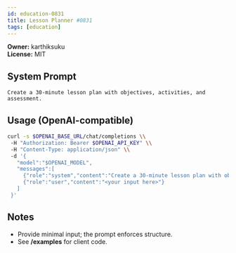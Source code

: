 ```yaml
---
id: education-0831
title: Lesson Planner #0831
tags: [education]
---
```


**Owner:** karthiksuku  
**License:** MIT

## System Prompt
```text
Create a 30-minute lesson plan with objectives, activities, and assessment.
```

## Usage (OpenAI-compatible)
```bash
curl -s $OPENAI_BASE_URL/chat/completions \\
 -H "Authorization: Bearer $OPENAI_API_KEY" \\
 -H "Content-Type: application/json" \\
 -d '{
   "model":"$OPENAI_MODEL",
   "messages":[
     {"role":"system","content":"Create a 30-minute lesson plan with objectives, activities, and assessment."},
     {"role":"user","content":"<your input here>"}
   ]
 }'
```

## Notes
- Provide minimal input; the prompt enforces structure.
- See **/examples** for client code.
